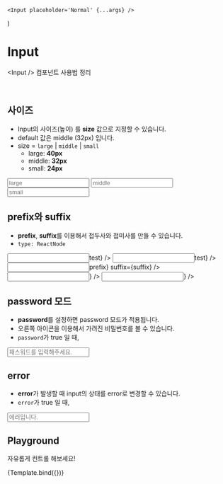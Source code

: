 
<Meta title="components/Input" component={Input} />

	<Input placeholder='Normal' {...args} />
)

# Input

&lt;Input /&gt; 컴포넌트 사용법 정리

<br />

## 사이즈

- Input의 사이즈(높이) 를 **size** 값으로 지정할 수 있습니다.
- default 값은 middle (32px) 입니다.
- size = `large` | `middle` | `small`
	- large: **40px**
	- middle: **32px**
	- small: **24px**

<Canvas>
	<Story name="Size">
		<Input size="large" placeholder="large" />
		<Input size="middle" placeholder="middle" />
		<Input size="small" placeholder="small"  />
	</Story>
</Canvas>

<br />

## prefix와 suffix

- **prefix**, **suffix**를 이용해서 접두사와 접미사를 만들 수 있습니다.
- `type: ReactNode`

<Canvas>
	<Story name="PrefixAndSuffix">
		<Input prefix={<span>test</span>} />
		<Input suffix={<span>test</span>} />
		<Input prefix={<span>prefix</span>} suffix={<span>suffix</span>} />
		<Input prefix={<UserIcon />} />
		<Input suffix={<UserIcon />} />
	</Story>
</Canvas>

<br />

## password 모드

- **password**를 설정하면 password 모드가 적용됩니다.
- 오른쪽 아이콘을 이용해서 가려진 비밀번호를 볼 수 있습니다.
- `password`가 true 일 때,

<Canvas>
	<Story name="Prefix / Suffix">
		<Input password placeholder="패스워드를 입력해주세요."  />
	</Story>
</Canvas>

<br />

## error

- **error**가 발생할 때 input의 상태를 error로 변경할 수 있습니다.
- `error`가 true 일 때,

<Canvas>
	<Story name="Error">
		<Input error placeholder="에러입니다."  />
	</Story>
</Canvas>

<br />

## Playground

자유롭게 컨트롤 해보세요!

<Canvas>
	<Story
		name="Playground"
		argTypes={{
			onClick: {
				table: {
					disable: true
				}
			},
			className: {
				table: {
					disable: true
				}
			},
			type: {
				table: {
					disable: true
				}
			},
			placeholder: {
				description: 'placeholder',
				type: 'string',
				control: 'text'
			}
		}}
	>
		{Template.bind({})}
	</Story>
</Canvas>

<ArgsTable story="Playground" />
